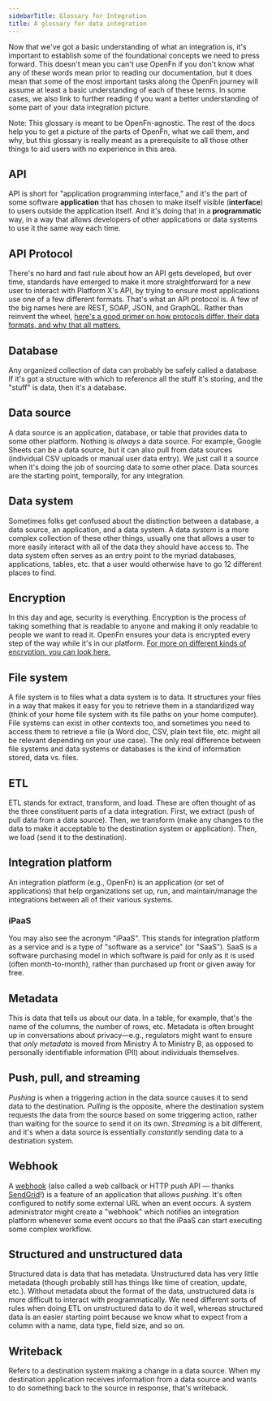 ```yaml
---
sidebarTitle: Glossary for Integration
title: A glossary for data integration
---
```


Now that we've got a basic understanding of what an integration is, it's
important to establish some of the foundational concepts we need to press
forward. This doesn't mean you can't use OpenFn if you don't know what any of
these words mean prior to reading our documentation, but it does mean that some
of the most important tasks along the OpenFn journey will assume at least a
basic understanding of each of these terms. In
some cases, we also link to further reading if you want a better
understanding of some part of your data integration picture.

Note: This glossary is meant to be OpenFn-agnostic. The rest of the docs help
you to get a picture of the parts of OpenFn, what we call them, and why, but
this glossary is really meant as a prerequisite to all those other things to aid
users with no experience in this area.

## API

API is short for "application programming interface," and it's the part of some
software <b>application</b> that has chosen to make itself visible
(<b>interface</b>) to users outside the application itself. And it's doing that
in a <b>programmatic</b> way, in a way that allows developers of other
applications or data systems to use it the same way each time.

## API Protocol

There's no hard and fast rule about how an API gets developed, but over time,
standards have emerged to make it more straightforward for a new user to
interact with Platform X's API, by trying to ensure most applications use one of
a few different formats. That's what an API protocol is. A few of the big names
here are REST, SOAP, JSON, and GraphQL. Rather than reinvent the wheel,
[here's a good primer on how protocols differ, their data formats, and why that all matters.](https://frontend-digest.com/beginners-guide-to-apis-protocols-and-data-formats-f80cf7f30425])

## Database

Any organized collection of data can probably be safely called a database. If
it's got a structure with which to reference all the stuff it's storing, and the
"stuff" is data, then it's a database.

## Data source

A data source is an application, database, or table that provides data to some
other platform. Nothing is <i>always</i> a data source. For example, Google
Sheets can be a data source, but it can also pull from data sources (individual
CSV uploads or manual user data entry). We just call it a source when it's doing
the job of sourcing data to some other place. Data sources are the starting
point, temporally, for any integration.

## Data system

Sometimes folks get confused about the distinction between a database, a data
source, an application, and a data system. A data <i>system</i> is a more
complex collection of these other things, usually one that allows a user to more
easily interact with all of the data they should have access to. The data system
often serves as an entry point to the myriad databases, applications, tables,
etc. that a user would otherwise have to go 12 different places to find.

## Encryption

In this day and age, security is everything. Encryption is the process of taking
something that is readable to anyone and making it only readable to people we
want to read it. OpenFn ensures your data is encrypted every step of the way
while it's in our platform.
[For more on different kinds of encryption, you can look here.](https://ssd.eff.org/en/node/36)

## File system

A file system is to files what a data system is to data. It structures your
files in a way that makes it easy for you to retrieve them in a standardized way
(think of your home file system with its file paths on your home computer). File
systems can exist in other contexts too, and sometimes you need to access them
to retrieve a file (a Word doc, CSV, plain text file, etc. might all be relevant
depending on your use case). The only real difference between file systems and
data systems or databases is the kind of information stored, data vs. files.

## ETL

ETL stands for extract, transform, and load. These are often thought of as the
three constituent parts of a data integration. First, we extract (push of pull
data from a data source). Then, we transform (make any changes to the data to
make it acceptable to the destination system or application). Then, we load
(send it to the destination).

## Integration platform

An integration platform (e.g., OpenFn) is an application (or set of
applications) that help organizations set up, run, and maintain/manage the
integrations between all of their various systems.

### iPaaS

You may also see the acronym "iPaaS". This stands for integration platform as a
service and is a type of "software as a service" (or "SaaS"). SaaS is a software
purchasing model in which software is paid for only as it is used (often
month-to-month), rather than purchased up front or given away for free.

## Metadata

This is data that tells us about our data. In a table, for example, that's the
name of the columns, the number of rows, etc. Metadata is often brought up in
conversations about privacy—e.g., regulators might want to ensure that _only
metadata_ is moved from Ministry A to Ministry B, as opposed to personally
identifiable information (PII) about individuals themselves.

## Push, pull, and streaming

<i>Pushing</i> is when a triggering action in the data source causes it to send
data to the destination. <i>Pulling</i> is the opposite, where the destination
system requests the data from the source based on some triggering action, rather
than waiting for the source to send it on its own. <i>Streaming</i> is a bit
different, and it's when a data source is essentially <i>constantly</i> sending
data to a destination system.

## Webhook

A [webhook](/documentation/source-apps#standard-webhook-configuration) (also called a web
callback or HTTP push API — thanks
[SendGrid](https://sendgrid.com/blog/whats-webhook/)!) is a feature of an
application that allows <i>pushing</i>. It's often configured to notify some
external URL when an event occurs. A system administrator might create a
"webhook" which notifies an integration platform whenever some event occurs so
that the iPaaS can start executing some complex workflow.

## Structured and unstructured data

Structured data is data that has metadata. Unstructured data has very little
metadata (though probably still has things like time of creation, update, etc.).
Without metadata about the format of the data, unstructured data is more
difficult to interact with programmatically. We need different sorts of rules
when doing ETL on unstructured data to do it well, whereas structured data is an
easier starting point because we know what to expect from a column with a name,
data type, field size, and so on.

## Writeback

Refers to a destination system making a change in a data source. When my
destination application receives information from a data source and wants to do
something back to the source in response, that's writeback.
